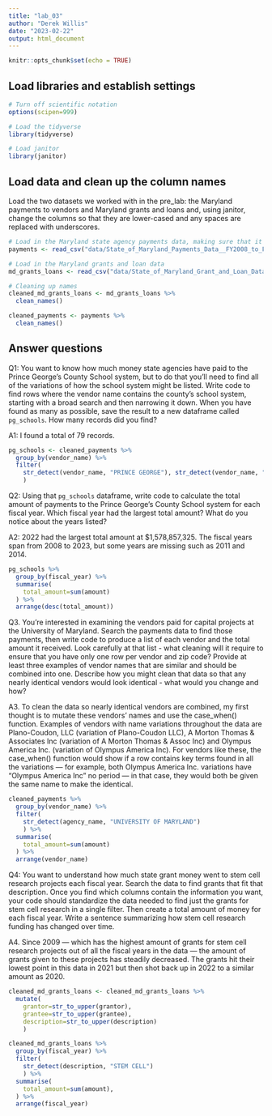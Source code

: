 ```yaml
---
title: "lab_03"
author: "Derek Willis"
date: "2023-02-22"
output: html_document
---
```


```r
knitr::opts_chunk$set(echo = TRUE)
```

## Load libraries and establish settings

```r
# Turn off scientific notation
options(scipen=999)

# Load the tidyverse
library(tidyverse)

# Load janitor
library(janitor)
```

## Load data and clean up the column names

Load the two datasets we worked with in the pre_lab: the Maryland payments to vendors and Maryland grants and loans and, using janitor, change the columns so that they are lower-cased and any spaces are replaced with underscores.

```r
# Load in the Maryland state agency payments data, making sure that it correctly sets the datatypes using all of the rows
payments <- read_csv("data/State_of_Maryland_Payments_Data__FY2008_to_FY2023.csv", guess_max=322138)

# Load in the Maryland grants and loan data
md_grants_loans <- read_csv("data/State_of_Maryland_Grant_and_Loan_Data__FY2009_to_FY2022.csv")

# Cleaning up names
cleaned_md_grants_loans <- md_grants_loans %>%
  clean_names()

cleaned_payments <- payments %>%
  clean_names()
```

## Answer questions

Q1: You want to know how much money state agencies have paid to the Prince George's County School system, but to do that you'll need to find all of the variations of how the school system might be listed. Write code to find rows where the vendor name contains the county's school system, starting with a broad search and then narrowing it down. When you have found as many as possible, save the result to a new dataframe called `pg_schools`. How many records did you find?

A1: I found a total of 79 records.

```r
pg_schools <- cleaned_payments %>%
  group_by(vendor_name) %>%
  filter(
    str_detect(vendor_name, "PRINCE GEORGE"), str_detect(vendor_name, "SCHOOL") | str_detect(vendor_name, "BOARD") 
    )
```

Q2: Using that `pg_schools` dataframe, write code to calculate the total amount of payments to the Prince George's County School system for each fiscal year. Which fiscal year had the largest total amount? What do you notice about the years listed?

A2: 2022 had the largest total amount at $1,578,857,325. The fiscal years span from 2008 to 2023, but some years are missing such as 2011 and 2014.

```r
pg_schools %>%
  group_by(fiscal_year) %>%
  summarise(
    total_amount=sum(amount)
  ) %>%
  arrange(desc(total_amount))

```
Q3. You're interested in examining the vendors paid for capital projects at the University of Maryland. Search the payments data to find those payments, then write code to produce a list of each vendor and the total amount it received. Look carefully at that list - what cleaning will it require to ensure that you have only one row per vendor and zip code? Provide at least three examples of vendor names that are similar and should be combined into one. Describe how you might clean that data so that any nearly identical vendors would look identical - what would you change and how?

A3. To clean the data so nearly identical vendors are combined, my first thought is to mutate these vendors' names and use the case_when() function. Examples of vendors with name variations throughout the data are Plano-Coudon, LLC (variation of Plano-Coudon LLC), A Morton Thomas & Associates Inc (variation of A Morton Thomas & Assoc Inc) and Olympus America Inc. (variation of Olympus America Inc). For vendors like these, the case_when() function would show if a row contains key terms found in all the variations — for example, both Olympus America Inc. variations have "Olympus America Inc" no period — in that case, they would both be given the same name to make the identical.

```r
cleaned_payments %>%
  group_by(vendor_name) %>%
  filter(
    str_detect(agency_name, "UNIVERSITY OF MARYLAND")
    ) %>%
  summarise(
    total_amount=sum(amount)
  ) %>%
  arrange(vendor_name)
```

Q4: You want to understand how much state grant money went to stem cell research projects each fiscal year. Search the data to find grants that fit that description. Once you find which columns contain the information you want, your code should standardize the data needed to find just the grants for stem cell research in a single filter. Then create a total amount of money for each fiscal year. Write a sentence summarizing how stem cell research funding has changed over time.

A4. Since 2009 — which has the highest amount of grants for stem cell research projects out of all the fiscal years in the data — the amount of grants given to these projects has steadily decreased. The grants hit their lowest point in this data in 2021 but then shot back up in 2022 to a similar amount as 2020.

```r
cleaned_md_grants_loans <- cleaned_md_grants_loans %>%
  mutate(
    grantor=str_to_upper(grantor), 
    grantee=str_to_upper(grantee),
    description=str_to_upper(description)
    )

cleaned_md_grants_loans %>%
  group_by(fiscal_year) %>%
  filter(
    str_detect(description, "STEM CELL")
    ) %>%
  summarise(
    total_amount=sum(amount),
  ) %>%
  arrange(fiscal_year)
  
```
